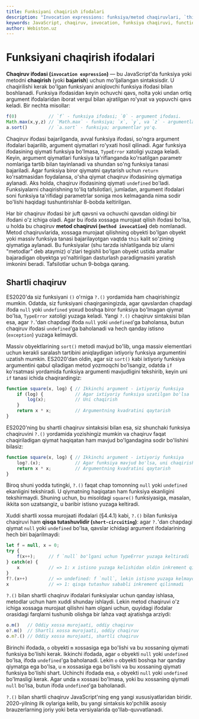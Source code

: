 ```yaml
---
title: Funksiyani chaqirish ifodalari
description: "Invocation expressions: funksiya/metod chaqiruvlari, `this` konteksti, argumentlar hamda ES2020 shartli chaqiruv `?.()` va short-circuit xususiyatlari."
keywords: JavaScript, chaqiruv, invocation, funksiya chaqiruvi, function call, metod chaqiruvi, method call, this konteksti, this context, argumentlar, arguments, ixtiyoriy zanjir, optional chaining, ?.(), qisqa tutashuv, short-circuit, funksiya bajarish, function execution
author: Webiston.uz
---
```


# Funksiyani chaqirish ifodalari

**Chaqiruv ifodasi (`invocation expression`)** — bu JavaScript'da funksiya yoki metodni **chaqirish** (yoki **bajarish**) uchun mo'ljallangan sintaksisdir. U chaqirilishi kerak bo'lgan funksiyani aniqlovchi funksiya ifodasi bilan boshlanadi. Funksiya ifodasidan keyin ochuvchi qavs, nolta yoki undan ortiq argument ifodalaridan iborat vergul bilan ajratilgan ro'yxat va yopuvchi qavs keladi. Bir nechta misollar:

``` js
f(0)            // `f` - funksiya ifodasi; `0` - argument ifodasi.
Math.max(x,y,z) // `Math.max` - funksiya; `x`, `y`, va `z` - argumentlar.
a.sort()        // `a.sort` - funksiya; argumentlar yo'q.
```

Chaqiruv ifodasi bajarilganda, avval funksiya ifodasi, so'ngra argument ifodalari bajarilib, argument qiymatlari ro'yxati hosil qilinadi. Agar funksiya ifodasining qiymati funksiya bo'lmasa, `TypeError` xatoligi yuzaga keladi. Keyin, argument qiymatlari funksiya ta'riflanganda ko'rsatilgan parametr nomlariga tartib bilan tayinlanadi va shundan so'ng funksiya tanasi bajariladi. Agar funksiya biror qiymatni qaytarish uchun `return` ko'rsatmasidan foydalansa, o'sha qiymat chaqiruv ifodasining qiymatiga aylanadi. Aks holda, chaqiruv ifodasining qiymati `undefined` bo'ladi. Funksiyalarni chaqirishning to'liq tafsilotlari, jumladan, argument ifodalari soni funksiya ta'rifidagi parametrlar soniga mos kelmaganda nima sodir bo'lishi haqidagi tushuntirishlar 8-bobda keltirilgan.

Har bir chaqiruv ifodasi bir juft qavsni va ochuvchi qavsdan oldingi bir ifodani o'z ichiga oladi. Agar bu ifoda xossaga murojaat qilish ifodasi bo'lsa, u holda bu chaqiruv **metod chaqiruvi (`method invocation`)** deb nomlanadi. Metod chaqiruvlarida, xossaga murojaat qilishning obyekti bo'lgan obyekt yoki massiv funksiya tanasi bajarilayotgan vaqtda `this` kalit so'zining qiymatiga aylanadi. Bu funksiyalar (shu tarzda ishlatilganda biz ularni "metodlar" deb ataymiz) o'zlari tegishli bo'lgan obyekt ustida amallar bajaradigan obyektga yo'naltirilgan dasturlash paradigmasini yaratish imkonini beradi. Tafsilotlar uchun 9-bobga qarang.

## Shartli chaqiruv

ES2020'da siz funksiyani `()` o'rniga `?.()` yordamida ham chaqirishingiz mumkin. Odatda, siz funksiyani chaqirganingizda, agar qavslardan chapdagi ifoda `null` yoki `undefined` yoxud boshqa biror funksiya bo'lmagan qiymat bo'lsa, `TypeError` xatoligi yuzaga keladi. Yangi `?.()` chaqiruv sintaksisi bilan esa, agar `?.`'dan chapdagi ifoda `null` yoki `undefined`'ga baholansa, butun chaqiruv ifodasi `undefined`'ga baholanadi va hech qanday istisno (`exception`) yuzaga kelmaydi.

Massiv obyektlarining `sort()` metodi mavjud bo'lib, unga massiv elementlari uchun kerakli saralash tartibini aniqlaydigan ixtiyoriy funksiya argumentini uzatish mumkin. ES2020'dan oldin, agar siz `sort()` kabi ixtiyoriy funksiya argumentini qabul qiladigan metod yozmoqchi bo'lsangiz, odatda `if` ko'rsatmasi yordamida funksiya argumenti mavjudligini tekshirib, keyin uni `if` tanasi ichida chaqirardingiz:

``` js
function square(x, log) { // Ikkinchi argument - ixtiyoriy funksiya
    if (log) {            // Agar ixtiyoriy funksiya uzatilgan bo'lsa
        log(x);           // Uni chaqirish
    }
    return x * x;         // Argumentning kvadratini qaytarish
}
```

ES2020'ning bu shartli chaqiruv sintaksisi bilan esa, siz shunchaki funksiya chaqiruvini `?.()` yordamida yozishingiz mumkin va chaqiruv faqat chaqiriladigan qiymat haqiqatan ham mavjud bo'lgandagina sodir bo'lishini bilasiz:

``` js
function square(x, log) { // Ikkinchi argument - ixtiyoriy funksiya
    log?.(x);             // Agar funksiya mavjud bo'lsa, uni chaqirish
    return x * x;         // Argumentning kvadratini qaytarish
}
```

Biroq shuni yodda tutingki, `?.()` faqat chap tomonning `null` yoki `undefined` ekanligini tekshiradi. U qiymatning haqiqatan ham funksiya ekanligini tekshirmaydi. Shuning uchun, bu misoldagi `square()` funksiyasiga, masalan, ikkita son uzatsangiz, u baribir istisno yuzaga keltiradi.

Xuddi shartli xossa murojaati ifodalari (§4.4.1) kabi, `?.()` bilan funksiya chaqiruvi ham **qisqa tutashuvlidir (`short-circuiting`)**: agar `?.`'dan chapdagi qiymat `null` yoki `undefined` bo'lsa, qavslar ichidagi argument ifodalarining hech biri bajarilmaydi:

``` js
let f = null, x = 0;
try {
    f(x++);     // f `null` bo'lgani uchun TypeError yuzaga keltiradi
} catch(e) {
    x           // => 1: x istisno yuzaga kelishidan oldin inkrement qilinadi
}
f?.(x++)        // => undefined: f `null`, lekin istisno yuzaga kelmaydi
x               // => 1: qisqa tutashuv sababli inkrement qilinmadi
```

`?.()` bilan shartli chaqiruv ifodalari funksiyalar uchun qanday ishlasa, metodlar uchun ham xuddi shunday ishlaydi. Lekin metod chaqiruvi o'z ichiga xossaga murojaat qilishni ham olgani uchun, quyidagi ifodalar orasidagi farqlarni tushunib olishga bir lahza vaqt ajratishga arziydi:

``` js
o.m()   // Oddiy xossa murojaati, oddiy chaqiruv
o?.m()  // Shartli xossa murojaati, oddiy chaqiruv
o.m?.() // Oddiy xossa murojaati, shartli chaqiruv
```

Birinchi ifodada, `o` obyekti `m` xossasiga ega bo'lishi va bu xossaning qiymati funksiya bo'lishi kerak. Ikkinchi ifodada, agar `o` obyekti `null` yoki `undefined` bo'lsa, ifoda `undefined`'ga baholanadi. Lekin `o` obyekti boshqa har qanday qiymatga ega bo'lsa, u `m` xossasiga ega bo'lishi va bu xossaning qiymati funksiya bo'lishi shart. Uchinchi ifodada esa, `o` obyekti `null` yoki `undefined` bo'lmasligi kerak. Agar unda `m` xossasi bo'lmasa, yoki bu xossaning qiymati `null` bo'lsa, butun ifoda `undefined`'ga baholanadi.

`?.()` bilan shartli chaqiruv JavaScript'ning eng yangi xususiyatlaridan biridir. 2020-yilning ilk oylariga kelib, bu yangi sintaksis ko'pchilik asosiy brauzerlarning joriy yoki beta versiyalarida qo'llab-quvvatlanadi.
